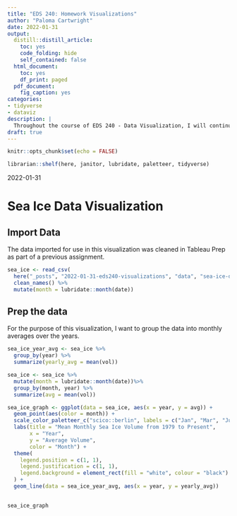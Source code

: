 ```yaml
---
title: "EDS 240: Homework Visualizations"
author: "Paloma Cartwright"
date: 2022-01-31
output:
  distill::distill_article:
    toc: yes
    code_folding: hide
    self_contained: false
  html_document:
    toc: yes
    df_print: paged
  pdf_document:
    fig_caption: yes
categories:
- tidyverse
- dataviz
description: |
  Throughout the course of EDS 240 - Data Visualization, I will continue to update this blog post with complete visualizations.
draft: true
---
```



```r
knitr::opts_chunk$set(echo = FALSE)

librarian::shelf(here, janitor, lubridate, paletteer, tidyverse)

```

2022-01-31

# Sea Ice Data Visualization 

## Import Data 

The data imported for use in this visualization was cleaned in Tableau Prep as part of a previous assignment. 

```r
sea_ice <- read_csv(
  here("_posts", "2022-01-31-eds240-visualizations", "data", "sea-ice-data.csv")) %>% 
  clean_names() %>% 
  mutate(month = lubridate::month(date))
```

## Prep the data 

For the purpose of this visualization, I want to group the data into monthly averages over the years. 

```r
sea_ice_year_avg <- sea_ice %>% 
  group_by(year) %>% 
  summarize(yearly_avg = mean(vol))

sea_ice <- sea_ice %>%
  mutate(month = lubridate::month(date))%>%
  group_by(month, year) %>%
  summarize(avg = mean(vol))

```



```r

sea_ice_graph <- ggplot(data = sea_ice, aes(x = year, y = avg)) + 
  geom_point(aes(color = month)) +
  scale_color_paletteer_c("scico::berlin", labels = c("Jan", "Mar", "Jun", "Sep", "Dec")) +
  labs(title = "Mean Monthly Sea Ice Volume from 1979 to Present",
       x = "Year", 
       y = "Average Volume", 
       color = "Month") +
  theme(
    legend.position = c(1, 1),
    legend.justification = c(1, 1),
    legend.background = element_rect(fill = "white", colour = "black")
  ) +
  geom_line(data = sea_ice_year_avg, aes(x = year, y = yearly_avg))
  

sea_ice_graph
```



